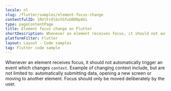 ```yaml
---
locale: nl
slug: /flutter/samples/element-focus-change
contentfulID: 1RVlFrOl6sYGfuU0DRp4Ui
type: pageContentPage
title: Element focus change on Flutter
shortDescription: Whenever an element receives focus, it should not automatically trigger an event which changes context.
platformFilter: Flutter
layout: Layout - Code samples
tag: Flutter code sample
---
```


Whenever an element receives focus, it should not automatically trigger an event which changes `context`. Example of changing context include, but are not limited to: automatically submitting data, opening a new screen or moving to another element. Focus should only be moved deliberately by the user.

<CodeSample id="element-focus" locale="nl" platform="flutter"/>